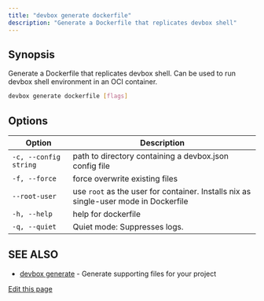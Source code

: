 ```yaml
---
title: "devbox generate dockerfile"
description: "Generate a Dockerfile that replicates devbox shell"
---
```


## Synopsis[​](#synopsis "Direct link to Synopsis")

Generate a Dockerfile that replicates devbox shell. Can be used to run devbox shell environment in
an OCI container.

```bash
devbox generate dockerfile [flags]
```

## Options[​](#options "Direct link to Options")

| Option                | Description                                                                          |
| --------------------- | ------------------------------------------------------------------------------------ |
| `-c, --config string` | path to directory containing a devbox.json config file                               |
| `-f, --force`         | force overwrite existing files                                                       |
| `--root-user`         | use `root` as the user for container. Installs nix as single-user mode in Dockerfile |
| `-h, --help`          | help for dockerfile                                                                  |
| `-q, --quiet`         | Quiet mode: Suppresses logs.                                                         |

## SEE ALSO[​](#see-also "Direct link to SEE ALSO")

- [devbox generate](/docs/devbox/cli-reference/devbox-generate/) - Generate supporting files for
  your project

[Edit this page](https://github.com/jetify-com/devbox/tree/main/docs/app/docs/cli-reference/devbox-generate-dockerfile.md)
